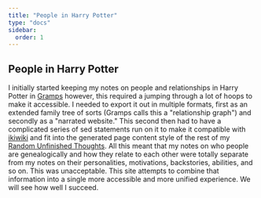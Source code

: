 ```yaml
---
title: "People in Harry Potter"
type: "docs"
sidebar:
  order: 1
---
```



## People in Harry Potter

I initially started keeping my notes on people and relationships in Harry
Potter in [Gramps][] however, this required a jumping through a lot of hoops to
make it accessible.  I needed to export it out in multiple formats, first as an
extended family tree of sorts (Gramps calls this a "relationship graph") and
secondly as a "narrated website."  This second then had to have a complicated
series of sed statements run on it to make it compatible with [ikiwiki][] and
fit into the generated page content style of the rest of my [Random Unfinished
Thoughts][RUT].  All this meant that my notes on who people are genealogically
and how they relate to each other were totally separate from my notes on their
personalities, motivations, backstories, abilities, and so on.  This was
unacceptable.  This site attempts to combine that information into a single
more accessible and more unified experience.  We will see how well I succeed. 

<Header file="potter_universe.ged"/>

[ikiwiki]: http://ikiwiki.info/

[RUT]: https://www.schierer.org/~luke/log

[Gramps]: https://gramps-project.org/
